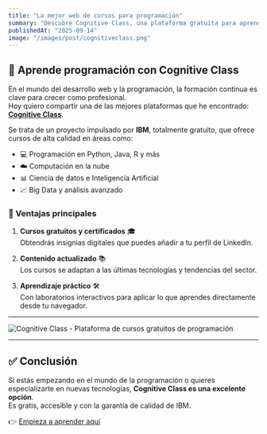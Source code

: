 ```yaml
---
title: "La mejor web de cursos para programación"
summary: "Descubre Cognitive Class, una plataforma gratuita para aprender programación y tecnologías de vanguardia."
publishedAt: "2025-09-14"
image: "/images/post/cognitiveclass.png"
---
```



## 🚀 Aprende programación con Cognitive Class

En el mundo del desarrollo web y la programación, la formación continua es clave para crecer como profesional.  
Hoy quiero compartir una de las mejores plataformas que he encontrado: [**Cognitive Class**](https://cognitiveclass.ai/my_learning).  

Se trata de un proyecto impulsado por **IBM**, totalmente gratuito, que ofrece cursos de alta calidad en áreas como:

- 💻 Programación en Python, Java, R y más  
- ☁️ Computación en la nube  
- 📊 Ciencia de datos e Inteligencia Artificial  
- 📈 Big Data y análisis avanzado  

### 🌟 Ventajas principales

1. **Cursos gratuitos y certificados** 🎓  
   Obtendrás insignias digitales que puedes añadir a tu perfil de LinkedIn.  

2. **Contenido actualizado** 📚  
   Los cursos se adaptan a las últimas tecnologías y tendencias del sector.  

3. **Aprendizaje práctico** 🛠️  
   Con laboratorios interactivos para aplicar lo que aprendes directamente desde tu navegador.  

---

<Image
  src="/images/post/cognitiveclass.png"
  alt="Cognitive Class - Plataforma de cursos gratuitos de programación"
  width={800}
  height={400}
  className="rounded-2xl shadow-lg"
/>

---

## ✅ Conclusión

Si estás empezando en el mundo de la programación o quieres especializarte en nuevas tecnologías, **Cognitive Class es una excelente opción**.  
Es gratis, accesible y con la garantía de calidad de IBM.  

👉 [Empieza a aprender aquí](https://cognitiveclass.ai/my_learning)